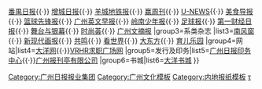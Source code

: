 {{Navbox
|name=广州日报报业集团
|title=<span style="font-size: 15px">[[广州日报报业集团]]（[[粤传媒]]）业务</span>
|style=width:100%; text-align:left; vertical-align: top; font-size: 13px;
|groupstyle=text-align:left; vertical-align:middle; background:#efefef;
|belowstyle=text-align:center; vertical-align:bottom;
|state=expand
|group1=主报
|list1=[[广州日报]]
|group2=系类报刊
|list2=[[信息时报]]</sup>{{·}} [[番禺日报]]</sup>{{·}} [[增城日报]]</sup>{{·}} [[羊城地铁报]]</sup>{{·}} [[赢周刊]]</sup>{{·}} [[U-NEWS]]</sup>{{·}} [[美食导报]]</sup>{{·}} [[篮球先锋报]]</sup>{{·}} [[广州英文早报]]</sup>{{·}} [[岭南少年报]]</sup>{{·}} [[足球报]]</sup>{{·}} [[第一财经日报]]</sup>{{·}} [[舞台与银幕]]</sup>{{·}} [[时尚荟]]</sup>{{·}} [[广州文摘报]]
|group3=系类杂志
|list3=[[南风窗]]</sup>{{·}} [[新现代画报]]</sup>{{·}} [[共鸣 (杂志)|共鸣]]<sup></sup>{{·}} [[看世界]]</sup>{{·}} [[大东方 (杂志)|大东方]]</sup>{{·}} [[育儿乐园]]
|group4=网站|list4=[[广州市交互式信息网络有限公司|大洋网]]{{·}}[[VRHR求职广场网]]
|group5=发行及印务|list5=[[广州日报印务中心]]{{·}}[[广州报刊亭有限公司]]
|group6=书城|list6=[[大洋书城]]
}}<includeonly>[[Category:广州日报报业集团]]</includeonly><noinclude>
[[Category:广州文化模板]]
[[Category:内地报纸模板]]
[[Category:广州日报报业集团|τ]]
</noinclude>